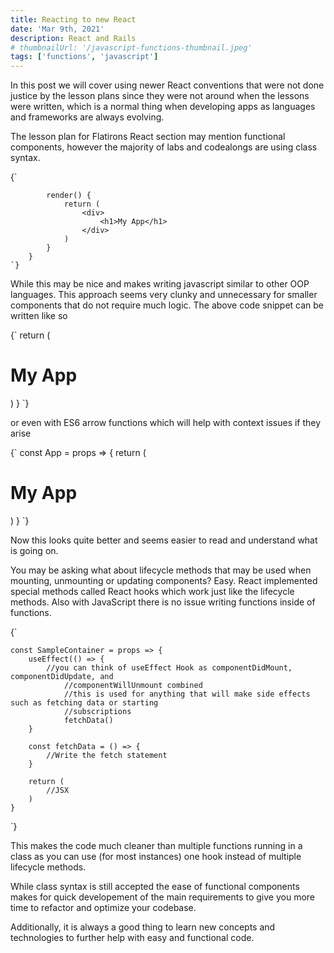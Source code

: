 ---
title: Reacting to new React
date: 'Mar 9th, 2021'
description: React and Rails
# thumbnailUrl: '/javascript-functions-thumbnail.jpeg'
tags: ['functions', 'javascript']
---

In this post we will cover using newer React conventions that were not done justice by the lesson plans since they were not around when the lessons were written, which is a normal thing when developing apps as languages and frameworks are always evolving.

The lesson plan for Flatirons React section may mention functional components, however the majority of labs and codealongs are using class syntax.

<SyntaxHighlighter language="javascript">
	{`

			render() {
				return (
					<div>
						<h1>My App</h1>
					</div>
				)
			}
		}
	`}
</SyntaxHighlighter>

While this may be nice and makes writing javascript similar to other OOP languages. This approach seems very clunky and unnecessary for smaller components that do not require much logic. The above code snippet can be written like so

<SyntaxHighlighter language="javascript">
  {`
		return (
			<div>
				<h1>My App</h1>
			</div>
		)
	}
  `}
</SyntaxHighlighter>

or even with ES6 arrow functions which will help with context issues if they arise

<SyntaxHighlighter language="javascript">
  {`
	const App = props => {
   		return (
			<div>
				<h1>My App</h1>
			</div>
		)
	}
  `}
</SyntaxHighlighter>

Now this looks quite better and seems easier to read and understand what is going on.

You may be asking what about lifecycle methods that may be used when mounting, unmounting or updating components? Easy. React implemented special methods called React hooks which work just like the lifecycle methods. Also with JavaScript there is no issue writing functions inside of functions.

<SyntaxHighlighter language="javascript">
  {`

	const SampleContainer = props => {
   		useEffect(() => {
			//you can think of useEffect Hook as componentDidMount, componentDidUpdate, and
				//componentWillUnmount combined
				//this is used for anything that will make side effects such as fetching data or starting 
				//subscriptions
				fetchData()
		}
	 
		const fetchData = () => {
			//Write the fetch statement
		}
		
		return (
			//JSX
		)
	}
  `}
</SyntaxHighlighter>


This makes the code much cleaner than multiple functions running in a class as you can use (for most instances) one hook instead of multiple lifecycle methods.

While class syntax is still accepted the ease of functional components makes for quick developement of the main requirements to give you more time to refactor and optimize your codebase.

Additionally, it is always a good thing to learn new concepts and technologies to further help with easy and functional code.